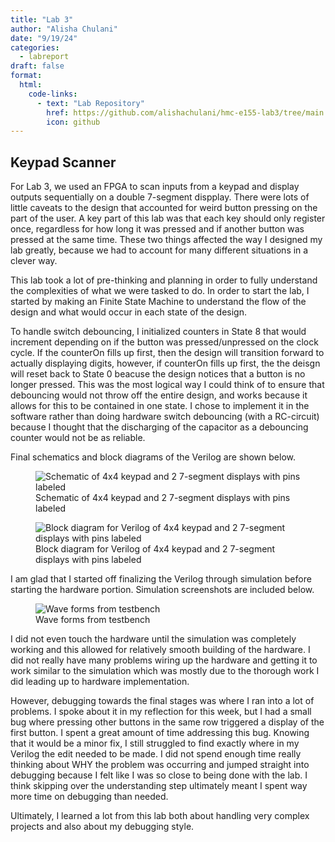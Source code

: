 ```yaml
---
title: "Lab 3"
author: "Alisha Chulani"
date: "9/19/24"
categories:
  - labreport
draft: false
format:
  html:
    code-links:
      - text: "Lab Repository"
        href: https://github.com/alishachulani/hmc-e155-lab3/tree/main
        icon: github
---
```


## Keypad Scanner

For Lab 3, we used an FPGA to scan inputs from a keypad and display outputs sequentially on a double 7-segment dispplay. There were lots of little caveats to the design that accounted for weird button pressing on the part of the user. A key part of this lab was that each key should only register once, regardless for how long it was pressed and if another button was pressed at the same time. These two things affected the way I designed my lab greatly, because we had to account for many different situations in a clever way. 

This lab took a lot of pre-thinking and planning in order to fully understand the complexities of what we were tasked to do. In order to start the lab, I started by making an Finite State Machine to understand the flow of the design and what would occur in each state of the design.



To handle switch debouncing, I initialized counters in State 8 that would increment depending on if the button was pressed/unpressed on the clock cycle. If the counterOn fills up first, then the design will transition forward to actually displaying digits, however, if counterOn fills up first, the the deisgn will reset back to State 0 beacuse the design notices that a button is no longer pressed. This was the most logical way I could think of to ensure that debouncing would not throw off the entire design, and works because it allows for this to be contained in one state. I chose to implement it in the software rather than doing hardware switch debouncing (with a RC-circuit) because I thought that the discharging of the capacitor as a debouncing counter would not be as reliable. 

Final schematics and block diagrams of the Verilog are shown below. 


![Schematic of 4x4 keypad and 2 7-segment displays with pins labeled](images3/schematic.jpg)



![Block diagram for Verilog of 4x4 keypad and 2 7-segment displays  with pins labeled](images3/blockdiagram.jpg)


I am glad that I started off finalizing the Verilog through simulation before starting the hardware portion. Simulation screenshots are included below. 


![Wave forms from testbench](images3/testbench.jpg)


I did not even touch the hardware until the simulation was completely working and this allowed for relatively smooth building of the hardware. I did not really have many problems wiring up the hardware and getting it to work similar to the simulation which was mostly due to the thorough work I did leading up to hardware implementation. 

However, debugging towards the final stages was where I ran into a lot of problems. I spoke about it in my reflection for this week, but I had a small bug where pressing other buttons in the same row triggered a display of the first button. I spent a great amount of time addressing this bug. Knowing that it would be a minor fix, I still struggled to find exactly where in my Verilog the edit needed to be made. I did not spend enough time really thinking about WHY the problem was occurring and jumped straight into debugging because I felt like I was so close to being done with the lab. I think skipping over the understanding step ultimately meant I spent way more time on debugging than needed. 

Ultimately, I learned a lot from this lab both about handling very complex projects and also about my debugging style. 








